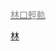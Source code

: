 {{rint/taipei|l}}[[林口輕軌|<span style="color:#888888;">林口輕軌</span>]]<noinclude>
[[Category:新北捷運線路名|林]]
</noinclude>